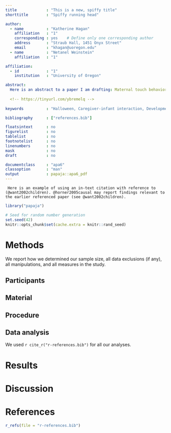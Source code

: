 ```yaml
---
title             : "This is a new, spiffy title"
shorttitle        : "Spiffy running head"

author: 
  - name          : "Katherine Hagan"
    affiliation   : "1"
    corresponding : yes    # Define only one corresponding author
    address       : "Straub Hall, 1451 Onyx Street"
    email         : "khagan@uoregon.edu"
  - name          : "Netanel Weinstein"
    affiliation   : "1"

affiliation:
  - id            : "1"
    institution   : "University of Oregon"

abstract: 
  Here is an abstract to a paper I am drafting: Maternal touch behaviors form the basis for early mother-infant communication and influence the emergence of the infant’s capacity for emotion regulation. Despite evidence of the primacy of touch in the early caregiving relationship and formation of attachment, little is known about precursors to [individual differences in] maternal touch behaviors. Maternal psychopathology may not only influence maternal touch behaviors, but may also moderate the regulatory effects of touch behaviors on infants. In the present study, behavioral coding of maternal touch and infant gaze behaviors was used to characterize behaviors during the reunion phase of the Still-Face (SF) procedure. Measures of infant respiratory sinus arrhythmia (RSA) during this same reunion were also examined to investigate the possibility that vagal recovery from the stress of the SF varies as a function of maternal, infant-directed touch. Associations between maternal report of trauma symptoms, touch behaviors, and infant RSA were also explored. Mothers spent approximately 55 percent of the SF reunion engaged in infant-directed touch, much of which was marked by affectionate and stimulatory features. While maternal trauma symptoms were unrelated to measures of maternal touch and infant gaze behaviors, maternal report of trauma exposure in childhood demonstrated a marginally significant, negative correlation of modest effect size with total touch on reunion. Expected associations between maternal trauma symptomatology and infant RSA did not hold. Nor did touch behaviors exhibit associations with infant RSA. Psychological and methodological accounts of the null findings are discussed, as are recommendations for programmatic research in the area of maternal touch behaviors, infant emotion regulation, and antecedents to each. 
  
  <!-- https://tinyurl.com/ybremelq -->
  
keywords          : "Halloween, Caregiver-infant interaction, Development, Demo"

bibliography      : ["references.bib"]

floatsintext      : no
figurelist        : no
tablelist         : no
footnotelist      : no
linenumbers       : no
mask              : no
draft             : no

documentclass     : "apa6"
classoption       : "man"
output            : papaja::apa6_pdf
---
```


     Here is an example of using an in-text citation with reference to (@want2002children). @horner2005causal may report findings relevant to the earlier referenced paper (see @want2002children). 

```r
library("papaja")
```

```r
# Seed for random number generation
set.seed(42)
knitr::opts_chunk$set(cache.extra = knitr::rand_seed)
```



# Methods
We report how we determined our sample size, all data exclusions (if any), all manipulations, and all measures in the study. <!-- 21-word solution (Simmons, Nelson & Simonsohn, 2012; retrieved from http://ssrn.com/abstract=2160588) -->

## Participants

## Material

## Procedure

## Data analysis
We used `r cite_r("r-references.bib")` for all our analyses.


# Results

# Discussion


\newpage

# References
```r
r_refs(file = "r-references.bib")
```

\begingroup
\setlength{\parindent}{-0.5in}
\setlength{\leftskip}{0.5in}

<div id = "refs"></div>
\endgroup
